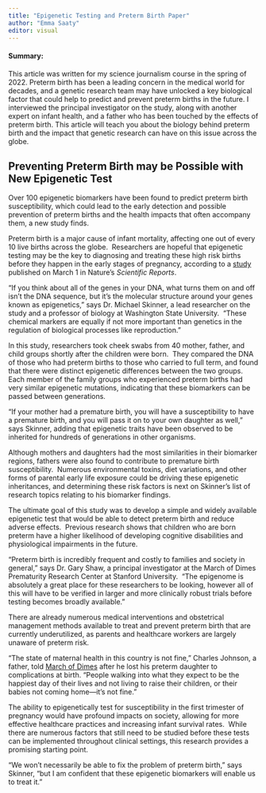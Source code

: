 ```yaml
---
title: "Epigenetic Testing and Preterm Birth Paper"
author: "Emma Saaty"
editor: visual
---
```


#### **Summary:**

This article was written for my science journalism course in the spring of 2022. Preterm birth has been a leading concern in the medical world for decades, and a genetic research team may have unlocked a key biological factor that could help to predict and prevent preterm births in the future. I interviewed the principal investigator on the study, along with another expert on infant health, and a father who has been touched by the effects of preterm birth. This article will teach you about the biology behind preterm birth and the impact that genetic research can have on this issue across the globe.

## **Preventing Preterm Birth may be Possible with New Epigenetic Test**

Over 100 epigenetic biomarkers have been found to predict preterm birth susceptibility, which could lead to the early detection and possible prevention of preterm births and the health impacts that often accompany them, a new study finds.

Preterm birth is a major cause of infant mortality, affecting one out of every 10 live births across the globe.  Researchers are hopeful that epigenetic testing may be the key to diagnosing and treating these high risk births before they happen in the early stages of pregnancy, according to a [study](https://www.nature.com/articles/s41598-022-07262-9.pdf) published on March 1 in Nature's *Scientific Reports*.

"If you think about all of the genes in your DNA, what turns them on and off isn't the DNA sequence, but it's the molecular structure around your genes known as epigenetics," says Dr. Michael Skinner, a lead researcher on the study and a professor of biology at Washington State University.  "These chemical markers are equally if not more important than genetics in the regulation of biological processes like reproduction." 

In this study, researchers took cheek swabs from 40 mother, father, and child groups shortly after the children were born.  They compared the DNA of those who had preterm births to those who carried to full term, and found that there were distinct epigenetic differences between the two groups.  Each member of the family groups who experienced preterm births had very similar epigenetic mutations, indicating that these biomarkers can be passed between generations. 

"If your mother had a premature birth, you will have a susceptibility to have a premature birth, and you will pass it on to your own daughter as well," says Skinner, adding that epigenetic traits have been observed to be inherited for hundreds of generations in other organisms. 

Although mothers and daughters had the most similarities in their biomarker regions, fathers were also found to contribute to premature birth susceptibility.  Numerous environmental toxins, diet variations, and other forms of parental early life exposure could be driving these epigenetic inheritances, and determining these risk factors is next on Skinner's list of research topics relating to his biomarker findings. 

The ultimate goal of this study was to develop a simple and widely available epigenetic test that would be able to detect preterm birth and reduce adverse effects.  Previous research shows that children who are born preterm have a higher likelihood of developing cognitive disabilities and physiological impairments in the future.

"Preterm birth is incredibly frequent and costly to families and society in general," says Dr. Gary Shaw, a principal investigator at the March of Dimes Prematurity Research Center at Stanford University.  "The epigenome is absolutely a great place for these researchers to be looking, however all of this will have to be verified in larger and more clinically robust trials before testing becomes broadly available."

There are already numerous medical interventions and obstetrical management methods available to treat and prevent preterm birth that are currently underutilized, as parents and healthcare workers are largely unaware of preterm risk.

"The state of maternal health in this country is not fine," Charles Johnson, a father, told [March of Dimes](https://www.marchofdimes.org/mission-stories/meet-charles-johnson.aspx) after he lost his preterm daughter to complications at birth. "People walking into what they expect to be the happiest day of their lives and not living to raise their children, or their babies not coming home---it's not fine."

The ability to epigenetically test for susceptibility in the first trimester of pregnancy would have profound impacts on society, allowing for more effective healthcare practices and increasing infant survival rates.  While there are numerous factors that still need to be studied before these tests can be implemented throughout clinical settings, this research provides a promising starting point.

"We won't necessarily be able to fix the problem of preterm birth," says Skinner, "but I am confident that these epigenetic biomarkers will enable us to treat it." 
